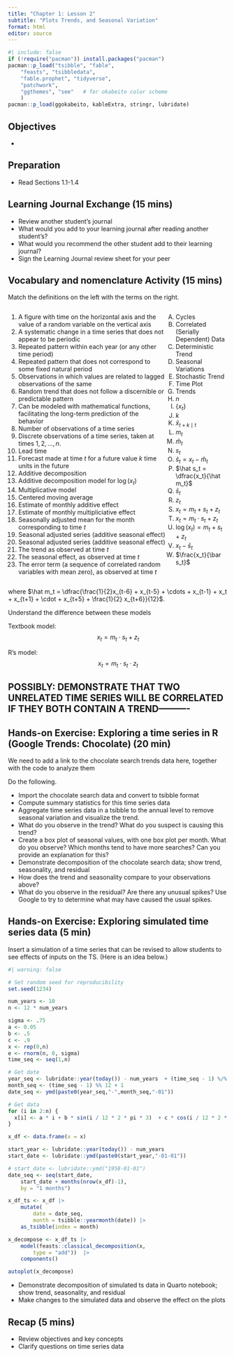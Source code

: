 ```yaml
---
title: "Chapter 1: Lesson 2"
subtitle: "Plots Trends, and Seasonal Variation"
format: html
editor: source
---
```


```r
#| include: false
if (!require("pacman")) install.packages("pacman")
pacman::p_load("tsibble", "fable", 
    "feasts", "tsibbledata",
    "fable.prophet", "tidyverse",
    "patchwork",
    "ggthemes", "see"   # for okabeito color scheme
    )
pacman::p_load(ggokabeito, kableExtra, stringr, lubridate)
```


## Objectives

-   

## Preparation

-   Read Sections 1.1-1.4
 
## Learning Journal Exchange (15 mins)

-   Review another student's journal
-   What would you add to your learning journal after reading another student's?
-   What would you recommend the other student add to their learning journal?
-   Sign the Learning Journal review sheet for your peer


## Vocabulary and nomenclature Activity (15 mins)

Match the definitions on the left with the terms on the right.

<!-- https://bookdown.org/yihui/rmarkdown-cookbook/multi-column.html -->

::: {style="display: flex;"}
<div>

1.  A figure with time on the horizontal axis and the value of a random variable on the vertical axis
2.  A systematic change in a time series that does not appear to be periodic
3.  Repeated pattern within each year (or any other time period)
4.  Repeated pattern that does not correspond to some fixed natural period
5.  Observations in which values are related to lagged observations of the same
6.  Random trend that does not follow a discernible or predictable pattern
7.  Can be modeled with mathematical functions, facilitating the long-term prediction of the behavior
8.  Number of observations of a time series
9.  Discrete observations of a time series, taken at times $1, 2, \ldots, n$.
10. Lead time
11. Forecast made at time $t$ for a future value $k$ time units in the future
12. Additive decomposition
13. Additive decomposition model for $\log(x_t)$
14. Multiplicative model
15. Centered moving average
16. Estimate of monthly additive effect
17. Estimate of monthly multipliciative effect
18. Seasonally adjusted mean for the month corresponding to time $t$
19. Seasonal adjusted series (additive seasonal effect)
20. Seasonal adjusted series (additive seasonal effect)
21. The trend as observed at time $t$
22. The seasonal effect, as observed at time $t$
23. The error term (a sequence of correlated random variables with mean zero), as observed at time $t$
</div>

<div>
A.  Cycles
B.  Correlated (Serially Dependent) Data
C.  Deterministic Trend
D.  Seasonal Variations
E.  Stochastic Trend
F.  Time Plot
G.  Trends
H.  $n$
I.  $\{x_t\}$
J.  $k$
K.  $\hat x_{t+k \mid t}$
L.  $m_t$
M.  $\hat m_t$
N.  $s_t$
O.  $\hat s_t = x_t - \hat m_t$
P.  $\hat s_t = \dfrac{x_t}{\hat m_t}$
Q.  $\bar s_t$
R.  $z_t$
S.  $x_t = m_t + s_t + z_t$
T.  $x_t = m_t \cdot s_t + z_t$
U.  $\log(x_t) = m_t + s_t + z_t$
V.  $x_t - \bar s_t$
W.  $\frac{x_t}{\bar s_t}$
</div>

:::

where $\hat m_t = \dfrac{\frac{1}{2}x_{t-6} + x_{t-5} + \cdots + x_{t-1} + x_t + x_{t+1} + \cdot + x_{t+5} + \frac{1}{2} x_{t+6}}{12}$.

::: callout-warning
Understand the difference between these models

Textbook model: $$ x_t = m_t \cdot s_t + z_t $$

R's model: $$ x_t = m_t \cdot s_t \cdot z_t $$
:::

## POSSIBLY: DEMONSTRATE THAT TWO UNRELATED TIME SERIES WILL BE CORRELATED IF THEY BOTH CONTAIN A TREND----------

## Hands-on Exercise: Exploring a time series in R (Google Trends: Chocolate) (20 min)

::: callout-caution
We need to add a link to the chocolate search trends data here, together with the code to analyze them
:::

Do the following.

-   Import the chocolate search data and convert to tsibble format
-   Compute summary statistics for this time series data
-   Aggregate time series data in a tsibble to the annual level to remove seasonal variation and visualize the trend.
-   What do you observe in the trend? What do you suspect is causing this trend?
-   Create a box plot of seasonal values, with one box plot per month. What do you observe? Which months tend to have more searches? Can you provide an explanation for this?
-   Demonstrate decomposition of the chocolate search data; show trend, seasonality, and residual
-   How does the trend and seasonality compare to your observations above?
-   What do you observe in the residual? Are there any unusual spikes? Use Google to try to determine what may have caused the usual spikes.

## Hands-on Exercise: Exploring simulated time series data (5 min)

::: callout-caution
Insert a simulation of a time series that can be revised to allow students to see effects of inputs on the TS. (Here is an idea below.)
:::

```r
#| warning: false

# Set random seed for reproducibility
set.seed(1234) 

num_years <- 10
n <- 12 * num_years

sigma <- .75
a <- 0.05
b <- .5
c <- .9
x <- rep(0,n)
e <- rnorm(n, 0, sigma)
time_seq <- seq(1,n)

# Get date
year_seq <- lubridate::year(today()) - num_years  + (time_seq - 1) %/% 12
month_seq <- (time_seq - 1) %% 12 + 1
date_seq <- ymd(paste0(year_seq,"-",month_seq,"-01"))

# Get data
for (i in 2:n) {
  x[i] <- a * i + b * sin(i / 12 * 2 * pi * 3)  + c * cos(i / 12 * 2 * pi * 2) + e[i]
}

x_df <- data.frame(x = x)

start_year <- lubridate::year(today()) - num_years
start_date <- lubridate::ymd(paste0(start_year,"-01-01"))

# start_date <- lubridate::ymd("1958-01-01")
date_seq <- seq(start_date,
    start_date + months(nrow(x_df)-1),
    by = "1 months")

x_df_ts <- x_df |>
    mutate(
        date = date_seq,
        month = tsibble::yearmonth(date)) |>
    as_tsibble(index = month)

x_decompose <- x_df_ts |>
    model(feasts::classical_decomposition(x,
        type = "add"))  |>
    components()

autoplot(x_decompose)
```

-   Demonstrate decomposition of simulated ts data in Quarto notebook; show trend, seasonality, and residual
-   Make changes to the simulated data and observe the effect on the plots

## Recap (5 mins)

-   Review objectives and key concepts
-   Clarify questions on time series data
